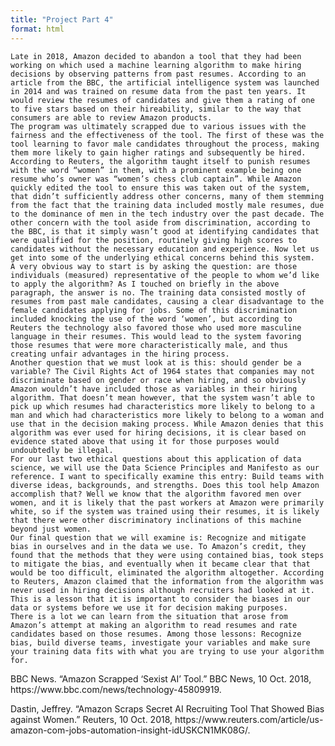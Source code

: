 ```yaml
---
title: "Project Part 4"
format: html
---
```



	Late in 2018, Amazon decided to abandon a tool that they had been working on which used a machine learning algorithm to make hiring decisions by observing patterns from past resumes. According to an article from the BBC, the artificial intelligence system was launched in 2014 and was trained on resume data from the past ten years. It would review the resumes of candidates and give them a rating of one to five stars based on their hireability, similar to the way that consumers are able to review Amazon products. 
	The program was ultimately scrapped due to various issues with the fairness and the effectiveness of the tool. The first of these was the tool learning to favor male candidates throughout the process, making them more likely to gain higher ratings and subsequently be hired. According to Reuters, the algorithm taught itself to punish resumes with the word “women” in them, with a prominent example being one resume who’s owner was “women’s chess club captain”. While Amazon quickly edited the tool to ensure this was taken out of the system, that didn’t sufficiently address other concerns, many of them stemming from the fact that the training data included mostly male resumes, due to the dominance of men in the tech industry over the past decade. The other concern with the tool aside from discrimination, according to the BBC, is that it simply wasn’t good at identifying candidates that were qualified for the position, routinely giving high scores to candidates without the necessary education and experience. Now let us get into some of the underlying ethical concerns behind this system. 
	A very obvious way to start is by asking the question: are those individuals (measured) representative of the people to whom we’d like to apply the algorithm? As I touched on briefly in the above paragraph, the answer is no. The training data consisted mostly of resumes from past male candidates, causing a clear disadvantage to the female candidates applying for jobs. Some of this discrimination included knocking the use of the word ‘women’, but according to Reuters the technology also favored those who used more masculine language in their resumes. This would lead to the system favoring those resumes that were more characteristically male, and thus creating unfair advantages in the hiring process. 
	Another question that we must look at is this: should gender be a variable? The Civil Rights Act of 1964 states that companies may not discriminate based on gender or race when hiring, and so obviously Amazon wouldn’t have included those as variables in their hiring algorithm. That doesn’t mean however, that the system wasn’t able to pick up which resumes had characteristics more likely to belong to a man and which had characteristics more likely to belong to a woman and use that in the decision making process. While Amazon denies that this algorithm was ever used for hiring decisions, it is clear based on evidence stated above that using it for those purposes would undoubtedly be illegal. 
	For our last two ethical questions about this application of data science, we will use the Data Science Principles and Manifesto as our reference. I want to specifically examine this entry: Build teams with diverse ideas, backgrounds, and strengths. Does this tool help Amazon accomplish that? Well we know that the algorithm favored men over women, and it is likely that the past workers at Amazon were primarily white, so if the system was trained using their resumes, it is likely that there were other discriminatory inclinations of this machine beyond just women. 
	Our final question that we will examine is: Recognize and mitigate bias in ourselves and in the data we use. To Amazon’s credit, they found that the methods that they were using contained bias, took steps to mitigate the bias, and eventually when it became clear that that would be too difficult, eliminated the algorithm altogether. According to Reuters, Amazon claimed that the information from the algorithm was never used in hiring decisions although recruiters had looked at it. This is a lesson that it is important to consider the biases in our data or systems before we use it for decision making purposes. 
	There is a lot we can learn from the situation that arose from Amazon’s attempt at making an algorithm to read resumes and rate candidates based on those resumes. Among those lessons: Recognize bias, build diverse teams, investigate your variables and make sure your training data fits with what you are trying to use your algorithm for. 

BBC News. “Amazon Scrapped 'Sexist AI' Tool.” BBC News, 10 Oct. 2018, https://www.bbc.com/news/technology-45809919.

Dastin, Jeffrey. “Amazon Scraps Secret AI Recruiting Tool That Showed Bias against Women.” Reuters, 10 Oct. 2018, https://www.reuters.com/article/us-amazon-com-jobs-automation-insight-idUSKCN1MK08G/.

